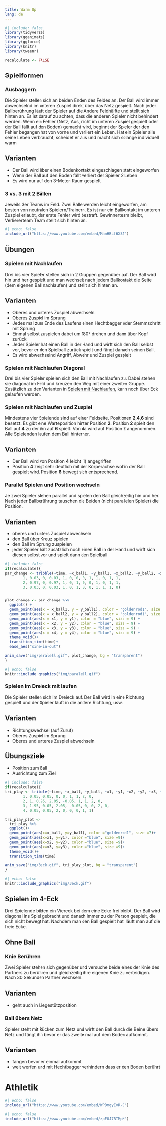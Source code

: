 ```yaml
---
title: Warm Up
lang: de
---
```


```r
#| include: false
library(tidyverse)
library(gganimate)
library(ggforce)
library(knitr)
library(tweenr)

recalculate <- FALSE
```

## Spielformen

### Ausbaggern

Die Spieler stellen sich an beiden Enden des Feldes an. Der Ball wird immer abwechselnd im unteren Zuspiel direkt über das Netz gespielt. Nach jeder Ballberührung läuft der Spieler auf die Andere Feldhälfte und stellt sich hinten an. Es ist darauf zu achten, dass die anderen Spieler nicht behindert werden. Wenn ein Fehler (Netz, Aus, nicht im unteren Zuspiel gespielt oder der Ball fällt auf den Boden) gemacht wird, beginnt der Spieler der den Fehler begangen hat von vorne und verliert ein Leben. Hat ein Spieler alle seine Leben verbraucht, scheidet er aus und macht sich solange individuell warm

:::{.callout-tip}
## Varianten
* Der Ball wird über einen Bodenkontakt eingeschlagen statt eingeworfen
* Wenn der Ball auf den Boden fällt verliert der Spieler 2 Leben
* Es wird nur auf den 3-Meter-Raum gespielt
:::

### 3 vs. 3 mit 2 Bällen

Jeweils 3er Teams im Feld. Zwei Bälle werden leicht eingeworfen, am besten von neutralen Spielern/Trainern. Es ist nur ein Ballkontakt im unteren Zuspiel erlaubt, der erste Fehler wird bestraft. Gewinnerteam bleibt, Verliererteam Team stellt sich hinten an.

```r
#| echo: false
include_url("https://www.youtube.com/embed/ManHBLf6X3A")
```


## Übungen

### Spielen mit Nachlaufen

Drei bis vier Spieler stellen sich in 2 Gruppen gegenüber auf. Der Ball wird hin und her gespielt und man wechselt nach jedem Ballkontakt die Seite (dem eigenen Ball nachlaufen) und stellt sich hinten an.

:::{.callout-tip}
## Varianten
* Oberes und unteres Zuspiel abwechseln
* Oberes Zuspiel im Sprung
* Jedes mal zum Ende des Laufens einen Hechtbagger oder Stemmschritt mit Sprung
* Einmal selbst zuspielen dabei um 180° drehen und dann über Kopf zurück
* Jeder Spieler hat einen Ball in der Hand und wirft sich den Ball selbst vor, bevor er den Spielball zurück spielt und fängt danach seinen Ball.
* Es wird abwechselnd Angriff, Abwehr und Zuspiel gespielt
:::

### Spielen mit Nachlaufen Diagonal

Drei bis vier Spieler spielen sich den Ball mit Nachlaufen zu. Dabei stehen sie diagonal im Feld und kreuzen den Weg mit einer zweiten Gruppe. Zusätzlich zu den Varianten in [Spielen mit Nachlaufen], kann noch über Eck gelaufen werden.

### Spielen mit Nachlaufen und Zuspiel

Mindestens vier Spielende sind auf einer Feldseite. Positionen **2**,**4**,**6** sind besetzt. Es gibt eine Warteposition hinter Position **2**. Position **2** spielt den Ball auf **4** zu der ihn auf **6** spielt. Von da wird auf Position **2** angenommen. Alle Spielenden laufen dem Ball hinterher.

:::{.callout-tip}
## Varianten
- Der Ball wird von Position **4** leicht (!) angegriffen
- Position **4** zeigt sehr deutlich mit der Körperachse wohin der Ball gespielt wird. Position **6** bewegt sich entsprechend.
:::

### Parallel Spielen und Position wechseln

Je zwei Spieler stehen parallel und spielen den Ball gleichzeitig hin und her. Nach jeder Ballberührung tauschen die Beiden (nicht parallelen Spieler) die Position.

:::{.callout-tip}
## Varianten
* oberes und unters Zuspiel abwechseln
* den Ball über Kreuz spielen
* den Ball im Sprung zuspielen
* jeder Spieler hält zusätzlich noch einen Ball in der Hand und wirft sich diesen selbst vor und spielt dann den Spielball
:::

```r
#| include: false
if(recalculate){
par_change <- tribble(~time, ~x_ball1, ~y_ball1, ~x_ball2, ~y_ball2, ~x1, ~y1, ~x2, ~y2, ~x3, ~y3, ~x4, ~y4,
        1, 0.03, 0, 0.03, 1, 0, 0, 0, 1, 1, 0, 1, 1,
        2, 0.97, 0, 0.97, 1, 0, 1, 0, 0, 1, 0, 1, 1,
        3, 0.03, 0, 0.03, 1, 0, 1, 0, 0, 1, 1, 1, 0)


plot_change <- par_change %>% 
  ggplot() +
  geom_point(aes(x = x_ball1, y = y_ball1), color = "goldenrod1", size = 7) +
  geom_point(aes(x = x_ball2, y = y_ball2), color = "goldenrod1", size = 7) +
  geom_point(aes(x = x1, y = y1), color = "blue", size = 9) +
  geom_point(aes(x = x2, y = y2), color = "blue", size = 9) +
  geom_point(aes(x = x3, y = y3), color = "blue", size = 9) +
  geom_point(aes(x = x4, y = y4), color = "blue", size = 9) +
  theme_void()+
  transition_time(time)+
  ease_aes("sine-in-out")

anim_save("img/paralell.gif", plot_change, bg = "transparent")
}

```


```r
#| echo: false
knitr::include_graphics("img/paralell.gif")
```

### Spielen im Dreieck mit laufen

Die Spieler stellen sich im Dreieck auf. Der Ball wird in eine Richtung gespielt und der Spieler läuft in die andere Richtung, usw.

:::{.callout-tip}
## Varianten
* Richtungswechsel (auf Zuruf)
* Oberes Zuspiel im Sprung
* Oberes und unteres Zuspiel abwechseln
:::

:::{.callout-important}
## Übungsziele
* Position zum Ball
* Ausrichtung zum Ziel
:::

```r
#| include: false
if(recalculate){
tri_play <- tribble(~time, ~x_ball, ~y_ball, ~x1, ~y1, ~x2, ~y2, ~x3, ~y3,
        1, 0.05, 0.05, 0, 0, 1, 1, 2, 0,
        2, 1, 0.95, 2.05, -0.05, 1, 1, 2, 0,
        3, 1.95, 0.05, 2.05, -0.05, 0, 0, 2, 0,
        4, 0.05, 0.05, 2, 0, 0, 0, 1, 1)

tri_play_plot <- 
  tri_play %>% 
  ggplot()+
  geom_point(aes(x=x_ball, y=y_ball), color ="goldenrod1", size =7)+
  geom_point(aes(x=x1, y=y1), color ="blue", size =9)+
  geom_point(aes(x=x2, y=y2), color ="blue", size =9)+
  geom_point(aes(x=x3, y=y3), color ="blue", size =9)+
  theme_void()+
  transition_time(time)

anim_save("img/3eck.gif", tri_play_plot, bg = "transparent")
}

```


```r
#| echo: false
knitr::include_graphics("img/3eck.gif")
```

## Spielen im 4-Eck

Drei Spielende bilden ein Viereck bei dem eine Ecke frei bleibt. Der Ball wird diagonal ins Spiel gebracht und danach immer zu der Person gespielt, die sich nicht bewegt hat. Nachdem man den Ball gespielt hat, läuft man auf die freie Ecke.

## Ohne Ball

### Knie Berühren

Zwei Spieler stehen sich gegenüber und versuche beide eines der Knie des Partners zu berühren und gleichzeitig ihre eigenen Knie zu verteidigen. Nach 30 Sekunden Partner wechseln.

:::{.callout-tip}
## Varianten
* geht auch in Liegestützposition
:::

### Ball übers Netz

Spieler steht mit Rücken zum Netz und wirft den Ball durch die Beine übers Netz und fängt ihn bevor er das zweite mal auf dem Boden aufkommt.

:::{.callout-tip}
## Varianten
* fangen bevor er einmal aufkommt
* weit werfen und mit Hechtbagger verhindern dass er den Boden berührt
:::

# Athletik

```r
#| echo: false
include_url("https://www.youtube.com/embed/WPDmgyEvR-Q")
```


```r
#| echo: false
include_url("https://www.youtube.com/embed/zpEUJ7BIMpM")
```



